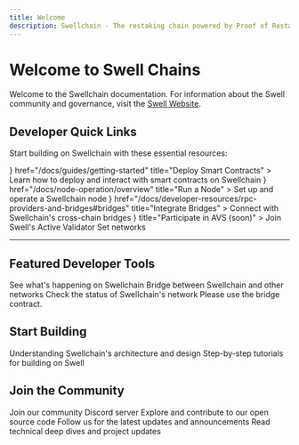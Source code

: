```yaml
---
title: Welcome
description: Swellchain - The restaking chain powered by Proof of Restake
---
```




# Welcome to Swell Chains

Welcome to the Swellchain documentation. For information about the Swell community and governance, visit the [Swell Website](https://swellnetwork.io).

## Developer Quick Links

Start building on Swellchain with these essential resources:

<Cards>
  <Card
    icon={<Code className="text-blue-300" />}
    href="/docs/guides/getting-started"
    title="Deploy Smart Contracts"
  >
    Learn how to deploy and interact with smart contracts on Swellchain
  </Card>
  <Card
    icon={<Server className="text-green-300" />} 
    href="/docs/node-operation/overview"
    title="Run a Node"
  >
    Set up and operate a Swellchain node
  </Card>
  <Card
    icon={<Waypoints className="text-yellow-300" />}
    href="/docs/developer-resources/rpc-providers-and-bridges#bridges"
    title="Integrate Bridges"
  >
    Connect with Swellchain's cross-chain bridges
  </Card>
  <Card
    icon={<Network className="text-red-300" />}
    title="Participate in AVS (soon)"
  >
    Join Swell's Active Validator Set networks
  </Card>
</Cards>

---

## Featured Developer Tools

<Cards>
  <Card
    href="https://explorer.swellnetwork.io"
    title="Explorer"
  >
    See what's happening on Swellchain
  </Card>
  <Card
    href="https://superbridge.swellnetwork.io"
    title="Bridge"
  >
    Bridge between Swellchain and other networks
  </Card>
  <Card
    href="https://swell-mainnet-status.alt.technology"
    title="Network Status"
  >
    Check the status of Swellchain's network
  </Card>
  <Card
    href="/docs/guides/getting-started#bridging-eth"
    title="Faucet (soon)"
  >
    Please use the bridge contract.
  </Card>
</Cards>

## Start Building

<Cards>
  <Card
    href="/docs/fundamentals/about-swell-chain"
    title="Core Concepts"
  >
    Understanding Swellchain's architecture and design
  </Card>
  <Card
    href="/docs/guides/getting-started" 
    title="Guides"
  >
    Step-by-step tutorials for building on Swell
  </Card>
</Cards>

## Join the Community 

<Cards>
  <Card
    href="https://discord.gg/swellnetworkdao"
    title="Discord"
  >
    Join our community Discord server
  </Card>
  <Card
    href="https://github.com/swellnetwork"
    title="GitHub"
  >
    Explore and contribute to our open source code
  </Card>
  <Card
    href="https://x.com/swellnetworkio"
    title="X"
  >
    Follow us for the latest updates and announcements
  </Card>
  <Card
    href="https://blog.swellnetwork.io"
    title="Blog"
    >
    Read technical deep dives and project updates
  </Card>
</Cards>
